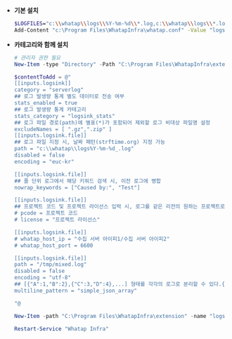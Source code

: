 * **기본 설치**

  ```bash title='Windows Powershell'
  $LOGFILES="c:\\whatap\\logs\\%Y-%m-%d\\*.log,c:\\whatap\\logs\\*.log"
  Add-Content "c:\Program Files\WhatapInfra\whatap.conf" -Value "logsink.files=$LOGFILES"
  ```

* **카테고리와 함께 설치**

  ```powershell title='Windows Powershell' {7-11,14,15,20,21,24-26,29-30} showLineNumbers
  # 관리자 권한 필요
  New-Item -type "Directory" -Path "C:\Program Files\WhatapInfra\extension"

  $contentToAdd = @"
  [[inputs.logsink]]
  category = "serverlog"
  ## 로그 발생량 통계 별도 데이터로 전송 여부
  stats_enabled = true 
  ## 로그 발생량 통계 카테고리
  stats_category = "logsink_stats"
  ## 로그 파일 경로(path)에 별표(*)가 포함되어 제외할 로그 비대상 파일명 설정 
  excludeNames = [ ".gz",".zip" ] 
  [[inputs.logsink.file]]
  ## 로그 파일 지정 시, 날짜 패턴(strftime.org) 지정 가능
  path = "c:\\whatap\\logs%Y-%m-%d_.log"
  disabled = false
  encoding = "euc-kr"

  [[inputs.logsink.file]]
  ## 줄 단위 로그에서 해당 키워드 검색 시, 이전 로그에 병합
  nowrap_keywords = ["Caused by:", "Test"]

  [[inputs.logsink.file]]
  ## 프로젝트 코드 및 프로젝트 라이선스 입력 시, 로그를 같은 리전의 원하는 프로젝트로 전송 가능
  # pcode = 프로젝트 코드
  # license = "프로젝트 라이선스"
  
  [[inputs.logsink.file]]
  # whatap_host_ip = "수집 서버 아이피1/수집 서버 아이피2"
  # whatap_host_port = 6600

  [[inputs.logsink.file]]
  path = "/tmp/mixed.log"
  disabled = false
  encoding = "utf-8"
  ## [{"A":1,"B":2},{"C":3,"D":4},...] 형태를 각각의 로그로 분리할 수 있다.{"A":1,"B":2} {"C":3,"D":4}
  multiline_pattern = "simple_json_array"

  "@

  New-Item -path "C:\Program Files\WhatapInfra\extension" -name "logsink.conf" -type "file" -value $contentToAdd -Force

  Restart-Service "Whatap Infra"
  ```
